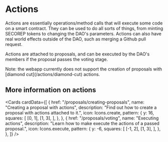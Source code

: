 
# Actions

Actions are essentially operations/method calls that will execute some code on a smart contract. They can be used to do all sorts of things, from minting SECOREP tokens to changing the DAO's parameters.
Actions can also have real world effects outside of the DAO, such as merging a Github pull request.

Actions are attached to proposals, and can be executed by the DAO's members if the proposal passes the voting stage.

<Callout type="warning" emoji="⚠">
  Note: the webapp currently does not support the creation of proposals with
  [diamond cut](/actions/diamond-cut) actions.
</Callout>

## More information on actions

<Cards
  cardData={[
    {
      href: "/proposals/creating-proposals",
      name: "Creating a proposal with actions",
      description:
        "Find out how to create a proposal with actions attached to it.",
      icon: Icons.create,
      pattern: {
        y: 16,
        squares: [
          [0, 1],
          [1, 3],
        ],
      },
    },
    {
      href: "/proposals/voting",
      name: "Executing actions",
      description:
        "Learn how to make execute the actions of a passed proposal.",
      icon: Icons.execute,
      pattern: {
        y: -6,
        squares: [
          [-1, 2],
          [1, 3],
        ],
      },
    },
  ]}
/>
